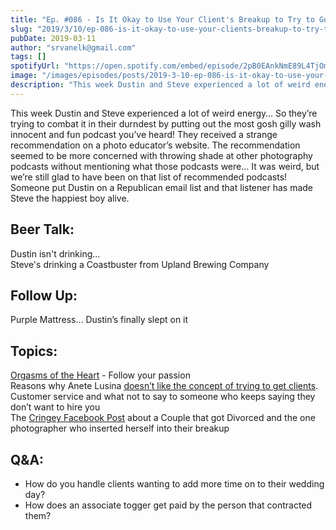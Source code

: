 ```yaml
---
title: "Ep. #086 - Is It Okay to Use Your Client's Breakup to Try to Go Viral?"
slug: "2019/3/10/ep-086-is-it-okay-to-use-your-clients-breakup-to-try-to-go-viral"
pubDate: 2019-03-11
author: "srvanelk@gmail.com"
tags: []
spotifyUrl: "https://open.spotify.com/embed/episode/2pB0EAnkNmE89L4TjOmTvU?utm_source=generator"
image: "/images/episodes/posts/2019-3-10-ep-086-is-it-okay-to-use-your-clients-breakup-to-try-to-go-viral/WEDDING-409.webp"
description: "This week Dustin and Steve experienced a lot of weird energy… So they’re trying to combat it in their durndest by putting out the most gosh gilly wash innocent and fun podcast you’ve heard! They received a strange recommendation on a photo educator’s website. The recommendation seemed to be more concerned with throwing shade at other photography podcasts without mentioning what those podcasts were… It was weird, but we’re still glad to have been on that list of recommended podcasts! Someone put Dustin on a Republican email list and that listener has made Steve the happiest boy alive."
---
```


This week Dustin and Steve experienced a lot of weird energy… So they’re trying to combat it in their durndest by putting out the most gosh gilly wash innocent and fun podcast you’ve heard! They received a strange recommendation on a photo educator’s website. The recommendation seemed to be more concerned with throwing shade at other photography podcasts without mentioning what those podcasts were… It was weird, but we’re still glad to have been on that list of recommended podcasts! Someone put Dustin on a Republican email list and that listener has made Steve the happiest boy alive.

## Beer Talk:  
Dustin isn't drinking...  
Steve's drinking a Coastbuster from Upland Brewing Company

## Follow Up:  
Purple Mattress… Dustin’s finally slept on it

## Topics:  
[Orgasms of the Heart](https://www.amazon.com/Orgasms-Heart-Marty-Moran-ebook/dp/B07NKHNVRT/ref=sr_1_1?keywords=orgasms+of+the+heart&qid=1550527603&s=gateway&sr=8-1) - Follow your passion  
Reasons why Anete Lusina [doesn’t like the concept of trying to get clients](https://fstoppers.com/originals/reasons-why-i-dont-concept-wedding-photography-portfolios-343236).  
Customer service and what not to say to someone who keeps saying they don’t want to hire you  
The [Cringey Facebook Post](https://www.facebook.com/633990436658368/posts/2221086901282039?sfns=mo) about a Couple that got Divorced and the one photographer who inserted herself into their breakup

## Q&A:
- How do you handle clients wanting to add more time on to their wedding day?
- How does an associate togger get paid by the person that contracted them?